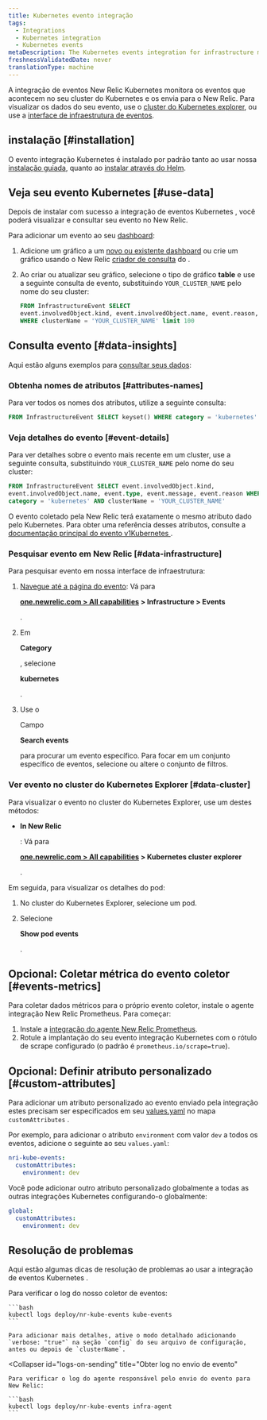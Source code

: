 ```yaml
---
title: Kubernetes evento integração
tags:
  - Integrations
  - Kubernetes integration
  - Kubernetes events
metaDescription: The Kubernetes events integration for infrastructure monitoring watches for events happening in Kubernetes clusters and sends them to New Relic.
freshnessValidatedDate: never
translationType: machine
---
```


A integração de eventos New Relic Kubernetes monitora os eventos que acontecem no seu cluster do Kubernetes e os envia para o New Relic. Para visualizar os dados do seu evento, use o [cluster do Kubernetes explorer](/docs/integrations/kubernetes-integration/cluster-explorer/kubernetes-cluster-explorer), ou use a [interface de infraestrutura de eventos](/docs/infrastructure/new-relic-infrastructure/infrastructure-ui-pages/infrastructure-events-page-live-feed-every-config-change).

## instalação [#installation]

O evento integração Kubernetes é instalado por padrão tanto ao usar nossa [instalação guiada](/install/kubernetes), quanto ao [instalar através do Helm](/docs/kubernetes-pixie/kubernetes-integration/installation/install-kubernetes-integration-using-helm).

## Veja seu evento Kubernetes [#use-data]

Depois de instalar com sucesso a integração de eventos Kubernetes , você poderá visualizar e consultar seu evento no New Relic.

Para adicionar um evento ao seu [dashboard](/docs/dashboards/new-relic-one-dashboards/get-started/introduction-new-relic-one-dashboards):

1. Adicione um gráfico a um [novo ou existente dashboard](/docs/query-your-data/explore-query-data/dashboards/introduction-dashboards/) ou crie um gráfico usando o New Relic [criador de consulta](/docs/chart-builder/use-chart-builder/get-started/introduction-chart-builder) do .

2. Ao criar ou atualizar seu gráfico, selecione o tipo de gráfico <DoNotTranslate>**table**</DoNotTranslate> e use a seguinte consulta de evento, substituindo `YOUR_CLUSTER_NAME` pelo nome do seu cluster:

   ```sql
   FROM InfrastructureEvent SELECT
   event.involvedObject.kind, event.involvedObject.name, event.reason,event.message
   WHERE clusterName = 'YOUR_CLUSTER_NAME' limit 100
   ```

## Consulta evento [#data-insights]

Aqui estão alguns exemplos para [consultar seus dados](/docs/using-new-relic/data/understand-data/query-new-relic-data):

### Obtenha nomes de atributos [#attributes-names]

Para ver todos os nomes dos atributos, utilize a seguinte consulta:

```sql
FROM InfrastructureEvent SELECT keyset() WHERE category = 'kubernetes'
```

### Veja detalhes do evento [#event-details]

Para ver detalhes sobre o evento mais recente em um cluster, use a seguinte consulta, substituindo `YOUR_CLUSTER_NAME` pelo nome do seu cluster:

```sql
FROM InfrastructureEvent SELECT event.involvedObject.kind,
event.involvedObject.name, event.type, event.message, event.reason WHERE
category = 'kubernetes' AND clusterName = 'YOUR_CLUSTER_NAME'
```

O evento coletado pela New Relic terá exatamente o mesmo atributo dado pelo Kubernetes. Para obter uma referência desses atributos, consulte a [documentação principal do evento v1Kubernetes ](https://kubernetes.io/docs/reference/generated/kubernetes-api/v1.19/#event-v1-core).

### Pesquisar evento em New Relic [#data-infrastructure]

Para pesquisar evento em nossa interface de infraestrutura:

1. [Navegue até a página do evento](https://one.newrelic.com): Vá para

   <DoNotTranslate>**[one.newrelic.com > All capabilities](https://one.newrelic.com/all-capabilities) > Infrastructure > Events**</DoNotTranslate>

   .

2. Em

   <DoNotTranslate>**Category**</DoNotTranslate>

   , selecione

   <DoNotTranslate>**kubernetes**</DoNotTranslate>

   .

3. Use o

   <Icon name="fe-search"/>

   Campo

   <DoNotTranslate>**Search events**</DoNotTranslate>

   para procurar um evento específico. Para focar em um conjunto específico de eventos, selecione ou altere o conjunto de filtros.

### Ver evento no cluster do Kubernetes Explorer [#data-cluster]

Para visualizar o evento no cluster do Kubernetes Explorer, use um destes métodos:

* <DoNotTranslate>**In New Relic**</DoNotTranslate>

  : Vá para

  <DoNotTranslate>**[one.newrelic.com > All capabilities](https://one.newrelic.com/all-capabilities) > Kubernetes cluster explorer**</DoNotTranslate>

  .

Em seguida, para visualizar os detalhes do pod:

1. No cluster do Kubernetes Explorer, selecione um pod.

2. Selecione

   <DoNotTranslate>**Show pod events**</DoNotTranslate>

   .

## Opcional: Coletar métrica do evento coletor [#events-metrics]

Para coletar dados métricos para o próprio evento coletor, instale o agente integração New Relic Prometheus. Para começar:

1. Instale a [integração do agente New Relic Prometheus](/docs/infrastructure/prometheus-integrations/install-configure-prometheus-agent/install-prometheus-agent/).
2. Rotule a implantação do seu evento integração Kubernetes com o rótulo de scrape configurado (o padrão é `prometheus.io/scrape=true`).

## Opcional: Definir atributo personalizado [#custom-attributes]

Para adicionar um atributo personalizado ao evento enviado pela integração estes precisam ser especificados em seu [values.yaml](https://github.com/newrelic/nri-kube-events/blob/main/charts/nri-kube-events/values.yaml) no mapa `customAttributes` .

Por exemplo, para adicionar o atributo `environment` com valor `dev` a todos os eventos, adicione o seguinte ao seu `values.yaml`:

```yml
nri-kube-events:
  customAttributes:
    environment: dev
```

Você pode adicionar outro atributo personalizado globalmente a todas as outras integrações Kubernetes configurando-o globalmente:

```yml
global:
  customAttributes:
    environment: dev
```

## Resolução de problemas

Aqui estão algumas dicas de resolução de problemas ao usar a integração de eventos Kubernetes .

<CollapserGroup>
  <Collapser
    id="logs-on-collection"
    title="Obter logon na coleção de eventos"
  >
    Para verificar o log do nosso coletor de eventos:

    ```bash
    kubectl logs deploy/nr-kube-events kube-events
    ```

    Para adicionar mais detalhes, ative o modo detalhado adicionando `verbose: "true"` na seção `config` do seu arquivo de configuração, antes ou depois de `clusterName`.
  </Collapser>

  <Collapser
    id="logs-on-sending"
    title="Obter log no envio de evento"
  >
    Para verificar o log do agente responsável pelo envio do evento para New Relic:

    ```bash
    kubectl logs deploy/nr-kube-events infra-agent
    ```
  </Collapser>
</CollapserGroup>